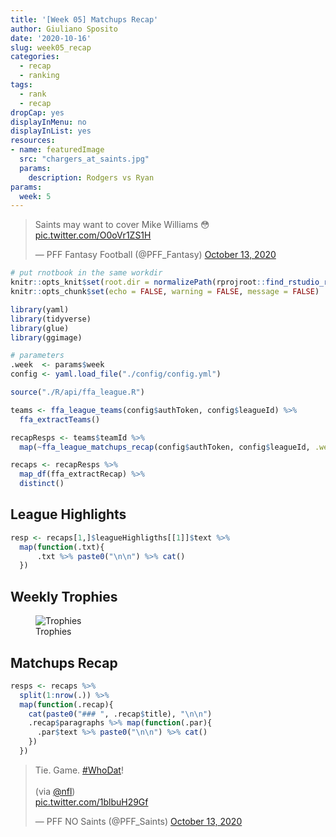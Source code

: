 ```yaml
---
title: '[Week 05] Matchups Recap'
author: Giuliano Sposito
date: '2020-10-16'
slug: week05_recap
categories:
  - recap
  - ranking
tags:
  - rank
  - recap
dropCap: yes
displayInMenu: no
displayInList: yes
resources:
- name: featuredImage
  src: "chargers_at_saints.jpg"
  params:
    description: Rodgers vs Ryan
params:
  week: 5
---
```


<!--more-->

<blockquote class="twitter-tweet"><p lang="en" dir="ltr">Saints may want to cover Mike Williams 😳 <a href="https://t.co/O0oVr1ZS1H">pic.twitter.com/O0oVr1ZS1H</a></p>&mdash; PFF Fantasy Football (@PFF_Fantasy) <a href="https://twitter.com/PFF_Fantasy/status/1315849781739220993?ref_src=twsrc%5Etfw">October 13, 2020</a></blockquote> <script async src="https://platform.twitter.com/widgets.js" charset="utf-8"></script>


```r
# put rnotbook in the same workdir
knitr::opts_knit$set(root.dir = normalizePath(rprojroot::find_rstudio_root_file())) 
knitr::opts_chunk$set(echo = FALSE, warning = FALSE, message = FALSE)
```

```r

library(yaml)
library(tidyverse)
library(glue)
library(ggimage)

# parameters
.week  <- params$week
config <- yaml.load_file("./config/config.yml")

```


```r
source("./R/api/ffa_league.R")

teams <- ffa_league_teams(config$authToken, config$leagueId) %>% 
  ffa_extractTeams()

recapResps <- teams$teamId %>% 
  map(~ffa_league_matchups_recap(config$authToken, config$leagueId, .week=.week, .teamId = .x))

recaps <- recapResps %>% 
  map_df(ffa_extractRecap) %>% 
  distinct()
```

## League Highlights

```r
resp <- recaps[1,]$leagueHighligths[[1]]$text %>%
  map(function(.txt){
      .txt %>% paste0("\n\n") %>% cat()
  })

```

## Weekly Trophies

![Trophies](/img/2020/trophies_week05.jpg)


## Matchups Recap

```r
resps <- recaps %>% 
  split(1:nrow(.)) %>% 
  map(function(.recap){
    cat(paste0("### ", .recap$title), "\n\n")
    .recap$paragraphs %>% map(function(.par){
      .par$text %>% paste0("\n\n") %>% cat()
    })
  })
```


<blockquote class="twitter-tweet"><p lang="en" dir="ltr">Tie. Game. <a href="https://twitter.com/hashtag/WhoDat?src=hash&amp;ref_src=twsrc%5Etfw">#WhoDat</a>!<br><br>(via <a href="https://twitter.com/NFL?ref_src=twsrc%5Etfw">@nfl</a>)<br> <a href="https://t.co/1blbuH29Gf">pic.twitter.com/1blbuH29Gf</a></p>&mdash; PFF NO Saints (@PFF_Saints) <a href="https://twitter.com/PFF_Saints/status/1315846158766551041?ref_src=twsrc%5Etfw">October 13, 2020</a></blockquote> <script async src="https://platform.twitter.com/widgets.js" charset="utf-8"></script>
